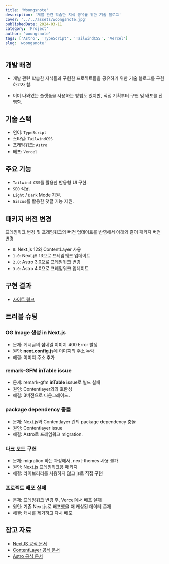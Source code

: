 ```yaml
---
title: 'Woongsnote'
description: '개발 관련 학습한 지식 공유를 위한 기술 블로그'
cover: '../../assets/woongsnote.jpg'
publishedDate: 2024-03-11
category: 'Project'
author: 'woongsnote'
tags: ['Astro', 'TypeScript', 'TailwindCSS', 'Vercel']
slug: 'woongsnote'
---
```


## 개발 배경

- 개발 관련 학습한 지식들과 구현한 프로젝트들을 공유하기 위한 기술 블로그를 구현하고자 함.

- 이미 나와있는 플랫폼을 사용하는 방법도 있지만, 직접 기획부터 구현 및 배포를 진행함.

## 기술 스택

- 언어: `TypeScript`
- 스타일: `TailwindCSS`
- 프레임워크: `Astro`
- 배포: `Vercel`

## 주요 기능

- `Tailwind CSS`를 활용한 반응형 UI 구현.
- `SEO` 적용.
- `Light` / `Dark` Mode 지원.
- `Giscus`를 활용한 댓글 기능 지원.

## 패키지 버전 변경

프레임워크 변경 및 프레임워크의 버전 업데이트를 반영해서 아래와 같이 패키지 버전 변경

- `0`: Next.js 12와 ContentLayer 사용
- `1.0`: Next.jS 13으로 프레임워크 업데이트
- `2.0`: Astro 3.0으로 프레임워크 변경
- `3.0`: Astro 4.0으로 프레임워크 업데이트

## 구현 결과

- [사이트 링크](https://www.woongsnote.dev)

## 트러블 슈팅

### OG Image 생성 in Next.js

- 문제: 게시글의 섬네일 이미지 400 Error 발생
- 원인: **next.config.js**에 이미지의 주소 누락
- 해결: 이미지 주소 추가

### remark-GFM inTable issue

- 문제: remark-gfm **inTable** issue로 빌드 실패
- 원인: Contentlayer와의 호환성
- 해결: 3버전으로 다운그레이드.

### package dependency 충돌

- 문제: Next.js와 Contentlayer 간의 package dependency 충돌
- 원인: Contentlayer issue
- 해결: Astro로 프레임워크 migration.

### 다크 모드 구현

- 문제: migration 하는 과정에서, next-themes 사용 불가
- 원인: Next.js 프레임워크용 패키지
- 해결: 라이브러리를 사용하지 않고 js로 직접 구현

### 프로젝트 배포 실패

- 문제: 프레임워크 변경 후, Vercel에서 배포 실패
- 원인: 기존 Next.js로 배포했을 때 캐싱된 데이터 존재
- 해결: 캐시를 제거하고 다시 배포

## 참고 자료

- [NextJS 공식 문서](https://nextjs.org/docs)
- [ContentLayer 공식 문서](https://www.contentlayer.dev)
- [Astro 공식 문서](https://astro.build)
